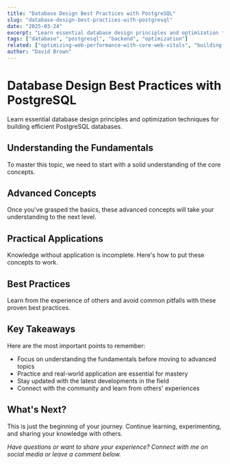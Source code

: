 ```yaml
---
title: "Database Design Best Practices with PostgreSQL"
slug: "database-design-best-practices-with-postgresql"
date: "2025-03-24"
excerpt: "Learn essential database design principles and optimization techniques for building efficient PostgreSQL databases."
tags: ["database", "postgresql", "backend", "optimization"]
related: ["optimizing-web-performance-with-core-web-vitals", "building-scalable-rest-apis-with-nodejs", "building-progressive-web-apps-with-nextjs"]
author: "David Brown"
---
```


# Database Design Best Practices with PostgreSQL

Learn essential database design principles and optimization techniques for building efficient PostgreSQL databases.

## Understanding the Fundamentals

To master this topic, we need to start with a solid understanding of the core concepts.

## Advanced Concepts

Once you've grasped the basics, these advanced concepts will take your understanding to the next level.

## Practical Applications

Knowledge without application is incomplete. Here's how to put these concepts to work.

## Best Practices

Learn from the experience of others and avoid common pitfalls with these proven best practices.

## Key Takeaways

Here are the most important points to remember:

- Focus on understanding the fundamentals before moving to advanced topics
- Practice and real-world application are essential for mastery
- Stay updated with the latest developments in the field
- Connect with the community and learn from others' experiences

## What's Next?

This is just the beginning of your journey. Continue learning, experimenting, and sharing your knowledge with others.

*Have questions or want to share your experience? Connect with me on social media or leave a comment below.*

